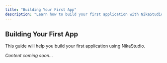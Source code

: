 ```yaml
---
title: "Building Your First App"
description: "Learn how to build your first application with NikaStudio"
---
```


## Building Your First App

This guide will help you build your first application using NikaStudio.

*Content coming soon...* 